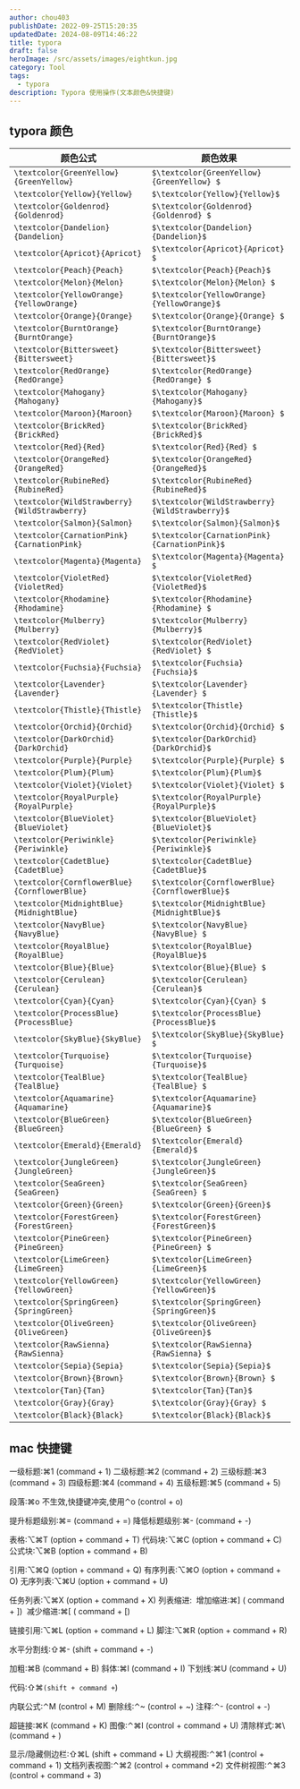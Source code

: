 ```yaml
---
author: chou403
publishDate: 2022-09-25T15:20:35
updatedDate: 2024-08-09T14:46:22
title: typora
draft: false
heroImage: /src/assets/images/eightkun.jpg
category: Tool
tags:
  - typora
description: Typora 使用操作(文本颜色&快捷键)
---
```


## typora 颜色

| 颜色公式                                     | 颜色效果                                       |
| -------------------------------------------- | ---------------------------------------------- |
| `\textcolor{GreenYellow}{GreenYellow}`       | `$\textcolor{GreenYellow}{GreenYellow} $`      |
| `\textcolor{Yellow}{Yellow}`                 | `$\textcolor{Yellow}{Yellow}$`                 |
| `\textcolor{Goldenrod}{Goldenrod}`           | `$\textcolor{Goldenrod}{Goldenrod} $`          |
| `\textcolor{Dandelion}{Dandelion}`           | `$\textcolor{Dandelion}{Dandelion}$`           |
| `\textcolor{Apricot}{Apricot}`               | `$\textcolor{Apricot}{Apricot} $`              |
| `\textcolor{Peach}{Peach}`                   | `$\textcolor{Peach}{Peach}$`                   |
| `\textcolor{Melon}{Melon}`                   | `$\textcolor{Melon}{Melon} $`                  |
| `\textcolor{YellowOrange}{YellowOrange}`     | `$\textcolor{YellowOrange}{YellowOrange}$`     |
| `\textcolor{Orange}{Orange}`                 | `$\textcolor{Orange}{Orange} $`                |
| `\textcolor{BurntOrange}{BurntOrange}`       | `$\textcolor{BurntOrange}{BurntOrange}$`       |
| `\textcolor{Bittersweet}{Bittersweet}`       | `$\textcolor{Bittersweet}{Bittersweet}$`       |
| `\textcolor{RedOrange}{RedOrange}`           | `$\textcolor{RedOrange}{RedOrange} $`          |
| `\textcolor{Mahogany}{Mahogany}`             | `$\textcolor{Mahogany}{Mahogany}$`             |
| `\textcolor{Maroon}{Maroon}`                 | `$\textcolor{Maroon}{Maroon} $`                |
| `\textcolor{BrickRed}{BrickRed}`             | `$\textcolor{BrickRed}{BrickRed}$`             |
| `\textcolor{Red}{Red}`                       | `$\textcolor{Red}{Red} $`                      |
| `\textcolor{OrangeRed}{OrangeRed}`           | `$\textcolor{OrangeRed}{OrangeRed}$`           |
| `\textcolor{RubineRed}{RubineRed}`           | `$\textcolor{RubineRed}{RubineRed}$`           |
| `\textcolor{WildStrawberry}{WildStrawberry}` | `$\textcolor{WildStrawberry}{WildStrawberry}$` |
| `\textcolor{Salmon}{Salmon}`                 | `$\textcolor{Salmon}{Salmon}$`                 |
| `\textcolor{CarnationPink}{CarnationPink}`   | `$\textcolor{CarnationPink}{CarnationPink}$`   |
| `\textcolor{Magenta}{Magenta}`               | `$\textcolor{Magenta}{Magenta} $`              |
| `\textcolor{VioletRed}{VioletRed}`           | `$\textcolor{VioletRed}{VioletRed}$`           |
| `\textcolor{Rhodamine}{Rhodamine}`           | `$\textcolor{Rhodamine}{Rhodamine} $`          |
| `\textcolor{Mulberry}{Mulberry}`             | `$\textcolor{Mulberry}{Mulberry}$`             |
| `\textcolor{RedViolet}{RedViolet}`           | `$\textcolor{RedViolet}{RedViolet} $`          |
| `\textcolor{Fuchsia}{Fuchsia}`               | `$\textcolor{Fuchsia}{Fuchsia}$`               |
| `\textcolor{Lavender}{Lavender}`             | `$\textcolor{Lavender}{Lavender} $`            |
| `\textcolor{Thistle}{Thistle}`               | `$\textcolor{Thistle}{Thistle}$`               |
| `\textcolor{Orchid}{Orchid}`                 | `$\textcolor{Orchid}{Orchid} $`                |
| `\textcolor{DarkOrchid}{DarkOrchid}`         | `$\textcolor{DarkOrchid}{DarkOrchid}$`         |
| `\textcolor{Purple}{Purple}`                 | `$\textcolor{Purple}{Purple} $`                |
| `\textcolor{Plum}{Plum}`                     | `$\textcolor{Plum}{Plum}$`                     |
| `\textcolor{Violet}{Violet}`                 | `$\textcolor{Violet}{Violet} $`                |
| `\textcolor{RoyalPurple}{RoyalPurple}`       | `$\textcolor{RoyalPurple}{RoyalPurple}$`       |
| `\textcolor{BlueViolet}{BlueViolet}`         | `$\textcolor{BlueViolet}{BlueViolet}$`         |
| `\textcolor{Periwinkle}{Periwinkle}`         | `$\textcolor{Periwinkle}{Periwinkle}$`         |
| `\textcolor{CadetBlue}{CadetBlue}`           | `$\textcolor{CadetBlue}{CadetBlue}$`           |
| `\textcolor{CornflowerBlue}{CornflowerBlue}` | `$\textcolor{CornflowerBlue}{CornflowerBlue}$` |
| `\textcolor{MidnightBlue}{MidnightBlue}`     | `$\textcolor{MidnightBlue}{MidnightBlue}$`     |
| `\textcolor{NavyBlue}{NavyBlue}`             | `$\textcolor{NavyBlue}{NavyBlue} $`            |
| `\textcolor{RoyalBlue}{RoyalBlue}`           | `$\textcolor{RoyalBlue}{RoyalBlue}$`           |
| `\textcolor{Blue}{Blue}`                     | `$\textcolor{Blue}{Blue} $`                    |
| `\textcolor{Cerulean}{Cerulean}`             | `$\textcolor{Cerulean}{Cerulean}$`             |
| `\textcolor{Cyan}{Cyan}`                     | `$\textcolor{Cyan}{Cyan} $`                    |
| `\textcolor{ProcessBlue}{ProcessBlue}`       | `$\textcolor{ProcessBlue}{ProcessBlue}$`       |
| `\textcolor{SkyBlue}{SkyBlue}`               | `$\textcolor{SkyBlue}{SkyBlue} $`              |
| `\textcolor{Turquoise}{Turquoise}`           | `$\textcolor{Turquoise}{Turquoise}$`           |
| `\textcolor{TealBlue}{TealBlue}`             | `$\textcolor{TealBlue}{TealBlue} $`            |
| `\textcolor{Aquamarine}{Aquamarine}`         | `$\textcolor{Aquamarine}{Aquamarine}$`         |
| `\textcolor{BlueGreen}{BlueGreen}`           | `$\textcolor{BlueGreen}{BlueGreen} $`          |
| `\textcolor{Emerald}{Emerald}`               | `$\textcolor{Emerald}{Emerald}$`               |
| `\textcolor{JungleGreen}{JungleGreen}`       | `$\textcolor{JungleGreen}{JungleGreen}$`       |
| `\textcolor{SeaGreen}{SeaGreen}`             | `$\textcolor{SeaGreen}{SeaGreen} $`            |
| `\textcolor{Green}{Green}`                   | `$\textcolor{Green}{Green}$`                   |
| `\textcolor{ForestGreen}{ForestGreen}`       | `$\textcolor{ForestGreen}{ForestGreen}$`       |
| `\textcolor{PineGreen}{PineGreen}`           | `$\textcolor{PineGreen}{PineGreen} $`          |
| `\textcolor{LimeGreen}{LimeGreen}`           | `$\textcolor{LimeGreen}{LimeGreen}$`           |
| `\textcolor{YellowGreen}{YellowGreen}`       | `$\textcolor{YellowGreen}{YellowGreen}$`       |
| `\textcolor{SpringGreen}{SpringGreen}`       | `$\textcolor{SpringGreen}{SpringGreen}$`       |
| `\textcolor{OliveGreen}{OliveGreen}`         | `$\textcolor{OliveGreen}{OliveGreen}$`         |
| `\textcolor{RawSienna}{RawSienna}`           | `$\textcolor{RawSienna}{RawSienna} $`          |
| `\textcolor{Sepia}{Sepia}`                   | `$\textcolor{Sepia}{Sepia}$`                   |
| `\textcolor{Brown}{Brown}`                   | `$\textcolor{Brown}{Brown} $`                  |
| `\textcolor{Tan}{Tan}`                       | `$\textcolor{Tan}{Tan}$`                       |
| `\textcolor{Gray}{Gray}`                     | `$\textcolor{Gray}{Gray} $`                    |
| `\textcolor{Black}{Black}`                   | `$\textcolor{Black}{Black}$`                   |

## mac 快捷键

一级标题:⌘1 (command + 1)
二级标题:⌘2 (command + 2)
三级标题:⌘3 (command + 3)
四级标题:⌘4 (command + 4)
五级标题:⌘5 (command + 5)

段落:⌘o 不生效,快捷键冲突,使用⌃o (control + o)

提升标题级别:⌘= (command + =)
降低标题级别:⌘- (command + -)

表格:⌥⌘T (option + command + T)
代码块:⌥⌘C (option + command + C)
公式块:⌥⌘B (option + command + B)

引用:⌥⌘Q (option + command + Q)
有序列表:⌥⌘O (option + command + O)
无序列表:⌥⌘U (option + command + U)

任务列表:⌥⌘X (option + command + X)
列表缩进:
​ 增加缩进:⌘] ( command + ])
​ 减少缩进:⌘[ ( command + [)

链接引用:⌥⌘L (option + command + L)
脚注:⌥⌘R (option + command + R)

水平分割线:⇧⌘- (shift + command + -)

加粗:⌘B (command + B)
斜体:⌘I (command + I)
下划线:⌘U (command + U)

代码:⇧⌘`(shift + command +`)

内联公式:⌃M (control + M)
删除线:⌃~ (control + ~)
注释:⌃- (control + -)

超链接:⌘K (command + K)
图像:⌃⌘I (control + command + U)
清除样式:⌘\ (command + )

显示/隐藏侧边栏:⇧⌘L (shift + command + L)
大纲视图:⌃⌘1 (control + command + 1)
文档列表视图:⌃⌘2 (control + command +2)
文件树视图:⌃⌘3 (control + command + 3)

